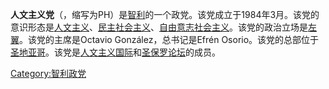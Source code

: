 {{unreferenced|time=2017-01-16T07:12:45+00:00}}
'''人文主义党'''（{{lang-es|Partido Humanista}}，缩写为PH）是[[智利|智利]]的一个政党。该党成立于1984年3月。该党的意识形态是[[人文主义|人文主义]]、[[民主社会主义|民主社会主义]]、[[自由意志社会主义|自由意志社会主义]]。该党的政治立场是[[左翼|左翼]]。该党的主席是Octavio González，总书记是Efrén Osorio。该党的总部位于[[圣地亚哥_(智利)|圣地亚哥]]。该党是[[人文主义国际|人文主义国际]]和[[圣保罗论坛|圣保罗论坛]]的成员。

{{智利政党}}

[[Category:智利政党|Category:智利政党]]